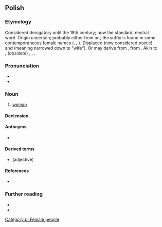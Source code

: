 {{also|kobietą}}
==Polish==
{{wp|lang=pl}}

===Etymology===
Considered derogatory until the 19th century; now the standard, neutral word. Origin uncertain; probably either from {{cog|zlw-opl|kob|t=pigpen}} or {{m|zlw-opl|koba|t=mare}}; the suffix {{m|pl||-ieta}} is found in some contemporaneous female names ({{m|pl|Markieta}}, {{m|pl|Elżbieta}}, {{m|pl|Greta}}). Displaced {{m|pl|niewiasta}} (now considered poetic) and {{m|pl|żona}} (meaning narrowed down to "wife"). Or may derive from {{der|pl|sla-pro|*kobь}}, from {{der|pl|ine-pro|*kob-}}. Akin to {{cog|be|кабе́та||married woman}}, (obsolete) {{cog|ru|кобь}}, {{cog|non|happ||good luck}}, {{cog|sga|cob||victory}}.

===Pronunciation===
* {{pl-IPA}}
* {{audio|pl|pl-kobieta.ogg|Audio}}

===Noun===
{{pl-noun|f|dim=kobietka}}

# [[woman]]

====Declension====
{{pl-decl-noun-f}}

====Antonyms====
* {{l|pl|mężczyzna}}

====Derived terms====
* {{l|pl|kobiecy}} (adjective)

====References====
* {{R:pl:Bruckner|page=241}}

===Further reading===
* {{R:pl:WSJP}}
* {{R:PWN}}

[[Category:pl:Female people]]